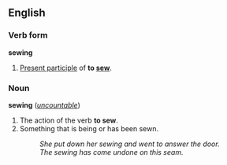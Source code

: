 ==English==
===Verb form===
'''sewing'''

#[[Present participle]] of '''to [[sew]]'''.

===Noun===
'''sewing''' (''[[uncountable]]'')

#The action of the verb '''to sew'''.
#Something that is being or has been sewn.
#:''She put down her sewing and went to answer the door.''
#:''The sewing has come undone on this seam.''